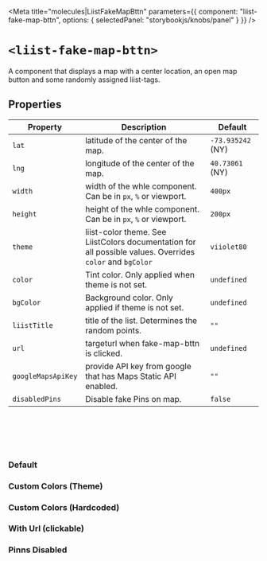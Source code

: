 
<Meta
  title="molecules|LiistFakeMapBttn"
  parameters={{
    component: "liist-fake-map-bttn",
    options: { selectedPanel: "storybookjs/knobs/panel" }
  }}
/>

# `<liist-fake-map-bttn>`

A component that displays a map with a center location, an open map button and some randomly assigned liist-tags.

## Properties

| Property           | Description                                                    | Default     |
| ------------------ | -------------------------------------------------------------- | ----------- |
| `lat`              | latitude of the center of the map.  | `-73.935242` (NY) |
| `lng`              | longitude of the center of the map.  | `40.73061` (NY) |
| `width`            | width of the whle component. Can be in `px`, `%` or viewport.  | `400px` |
| `height`           | height of the whle component. Can be in `px`, `%` or viewport.  | `200px` |
| `theme`            | liist-color theme. See LiistColors documentation for all possible values. Overrides `color` and `bgColor` | `viiolet80` |
| `color`            | Tint color. Only applied when theme is not set. | `undefined` |
| `bgColor`          | Background color. Only applied if theme is not set. | `undefined` |
| `liistTitle`       | title of the list. Determines the random points.  | `""` |
| `url`              | targeturl when fake-map-bttn is clicked. | `undefined` |
| `googleMapsApiKey` | provide API key from google that has Maps Static API enabled. | `""` |
| `disabledPins`     | Disable fake Pins on map. | `false` |

<br></br><br></br>

### Default
<Preview>
  <liist-fake-map-bttn></liist-fake-map-bttn>
</Preview>

### Custom Colors (Theme)
<Preview>
  <liist-fake-map-bttn listTitle="1" theme="hotii" icon="heart"></liist-fake-map-bttn>
  <liist-fake-map-bttn listTitle="2" theme="grasii" icon="gem"></liist-fake-map-bttn>
  <liist-fake-map-bttn listTitle="3" theme="piink" icon="money"></liist-fake-map-bttn>
  <liist-fake-map-bttn listTitle="4" theme="viiolet" icon="skull"></liist-fake-map-bttn>
  <liist-fake-map-bttn listTitle="5" theme="viiolet80b" icon="ufo"></liist-fake-map-bttn>
  <liist-fake-map-bttn listTitle="6" theme="viiolet20" icon="tasty"></liist-fake-map-bttn>
</Preview>

### Custom Colors (Hardcoded)
<Preview>
  <liist-fake-map-bttn listTitle="1" color="red" bgColor="gold" icon="heart"></liist-fake-map-bttn>
</Preview>

### With Url (clickable)
<Preview>
  <liist-fake-map-bttn url="https://liist.com/"></liist-fake-map-bttn>
</Preview>

### Pinns Disabled
<Preview>
  <liist-fake-map-bttn url="https://liist.com/" disablePins></liist-fake-map-bttn>
</Preview>


